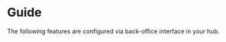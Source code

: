 
# Guide

The following features are configured via back-office interface in your hub.

<Cards>
  <Card
    title="Creating Hubs"
    href="/docs/guide/creating-hubs"
  />
  <Card
    title="Notifications"
    href="/docs/guide/notifications"
  />
  <Card
    title="Collections"
    href="/docs/guide/collections"
  />
  <Card
    title="Analytics"
    href="/docs/guide/analytics"
  />
  <Card
    title="Checkout"
    href="/docs/guide/checkout"
  />
  <Card
    title="Hub Analytics"
    href="/docs/guide/anlytics"
  />
  <Card
    title="Marketplace"
    href="/docs/guide/marketplace"
  />
  <Card
    title="Navigation"
    href="/docs/guide/navigation"
  />
  <Card
    title="Sales"
    href="/docs/guide/sales"
  />
  <Card
    title="Store"
    href="/docs/guide/store"
  />
  <Card
    title="Users"
    href="/docs/guide/users"
  />
</Cards>
